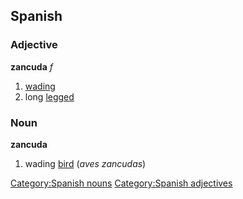 == Spanish ==
=== Adjective ===
'''zancuda''' ''f''
# [[wading]]
# long [[legged]]

=== Noun ===
'''zancuda'''
# wading [[bird]] (''aves zancudas'')

[[Category:Spanish nouns]]
[[Category:Spanish adjectives]]